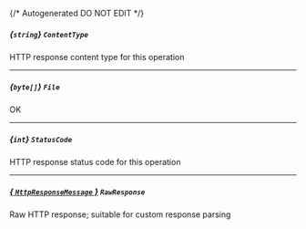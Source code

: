 {/* Autogenerated DO NOT EDIT  */}
##### *{`string`}* `ContentType`
HTTP response content type for this operation

---
##### *{`byte[]`}* `File`
OK

---
##### *{`int`}* `StatusCode`
HTTP response status code for this operation

---
##### [*{ `HttpResponseMessage` }*](https://learn.microsoft.com/en-us/dotnet/api/system.net.http.httpresponsemessage?view=net-5.0) `RawResponse`
Raw HTTP response; suitable for custom response parsing

